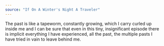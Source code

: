 ```yaml
---
source: "If On A Winter's Night A Traveler"
---
```


The past is like a tapeworm, constantly growing, which I carry curled up inside me and I can be sure that even in this tiny, insignificant episode there is implicit everything I have experienced, all the past, the multiple pasts I have tried in vain to leave behind me.


